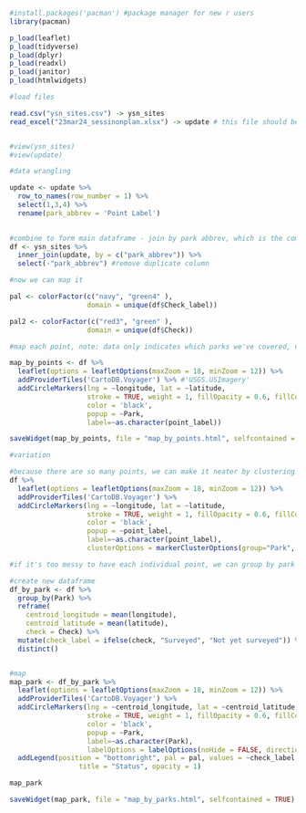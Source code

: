 ```r
#install.packages('pacman') #package manager for new r users
library(pacman)

p_load(leaflet)
p_load(tidyverse)
p_load(dplyr)
p_load(readxl)
p_load(janitor)
p_load(htmlwidgets)
```

```r
#load files

read.csv("ysn_sites.csv") -> ysn_sites
read_excel("23mar24_sessinonplan.xlsx") -> update # this file should be updated as we go along


#view(ysn_sites)
#view(update)
```

```r
#data wrangling

update <- update %>% 
  row_to_names(row_number = 1) %>%
  select(1,3,4) %>% 
  rename(park_abbrev = 'Point Label')
  

#combine to form main dataframe - join by park abbrev, which is the common column
df <- ysn_sites %>% 
  inner_join(update, by = c("park_abbrev")) %>%
  select(-"park_abbrev") #remove duplicate column

```

```r
#now we can map it

pal <- colorFactor(c("navy", "green4" ),
                   domain = unique(df$Check_label))

pal2 <- colorFactor(c("red3", "green" ),
                   domain = unique(df$Check))

#map each point, note: data only indicates which parks we've covered, not which point. so this is not 100% accurate

map_by_points <- df %>% 
  leaflet(options = leafletOptions(maxZoom = 18, minZoom = 12)) %>%
  addProviderTiles('CartoDB.Voyager') %>% #'USGS.USImagery'
  addCircleMarkers(lng = ~longitude, lat = ~latitude,
                   stroke = TRUE, weight = 1, fillOpacity = 0.6, fillColor = ~pal(Check),
                   color = 'black', 
                   popup = ~Park,
                   label=~as.character(point_label))

saveWidget(map_by_points, file = "map_by_points.html", selfcontained = TRUE) #export

```


```r
#variation

#because there are so many points, we can make it neater by clustering
df %>%
  leaflet(options = leafletOptions(maxZoom = 18, minZoom = 12)) %>%  
  addProviderTiles('CartoDB.Voyager') %>%
  addCircleMarkers(lng = ~longitude, lat = ~latitude,
                   stroke = TRUE, weight = 1, fillOpacity = 0.6, fillColor = ~pal(Check),
                   color = 'black', 
                   popup = ~point_label,
                   label=~as.character(point_label),
                   clusterOptions = markerClusterOptions(group="Park", freezeAtZoom = 12, fillColor="check")) #how come fillcolour by check doesnt work :((

```


```r
#if it's too messy to have each individual point, we can group by park (based on the average location)

#create new dataframe
df_by_park <- df %>%
  group_by(Park) %>%
  reframe(
    centroid_longitude = mean(longitude),
    centroid_latitude = mean(latitude),
    check = Check) %>%
  mutate(check_label = ifelse(check, "Surveyed", "Not yet surveyed")) %>% #change labels for the legend
  distinct() 


#map
map_park <- df_by_park %>% 
  leaflet(options = leafletOptions(maxZoom = 18, minZoom = 12)) %>%
  addProviderTiles('CartoDB.Voyager') %>%
  addCircleMarkers(lng = ~centroid_longitude, lat = ~centroid_latitude,
                   stroke = TRUE, weight = 1, fillOpacity = 0.6, fillColor = ~pal(check_label),
                   color = 'black', 
                   popup = ~Park,
                   label=~as.character(Park),
                   labelOptions = labelOptions(noHide = FALSE, direction = 'top', noOverlap = TRUE)) %>%
  addLegend(position = "bottomright", pal = pal, values = ~check_label,
                 title = "Status", opacity = 1)

map_park

saveWidget(map_park, file = "map_by_parks.html", selfcontained = TRUE)

```

